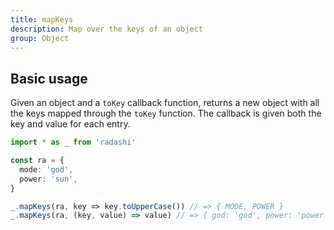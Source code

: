 ```yaml
---
title: mapKeys
description: Map over the keys of an object
group: Object
---
```


## Basic usage

Given an object and a `toKey` callback function, returns a new object with all the keys
mapped through the `toKey` function. The callback is given both the key and value for each entry.

```ts
import * as _ from 'radashi'

const ra = {
  mode: 'god',
  power: 'sun',
}

_.mapKeys(ra, key => key.toUpperCase()) // => { MODE, POWER }
_.mapKeys(ra, (key, value) => value) // => { god: 'god', power: 'power' }
```
